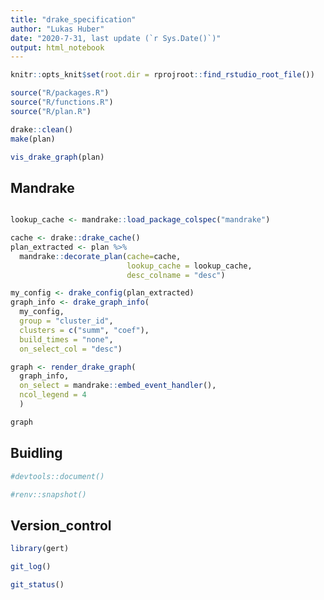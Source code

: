 ```yaml
---
title: "drake_specification"
author: "Lukas Huber"
date: "2020-7-31, last update (`r Sys.Date()`)"
output: html_notebook
---
```


```r
knitr::opts_knit$set(root.dir = rprojroot::find_rstudio_root_file())
```

```r
source("R/packages.R")
source("R/functions.R")
source("R/plan.R")
```

```r
drake::clean()
make(plan)
```

```r
vis_drake_graph(plan)
```

## Mandrake

```r
```


```r
lookup_cache <- mandrake::load_package_colspec("mandrake")
```

```r
cache <- drake::drake_cache()
plan_extracted <- plan %>%
  mandrake::decorate_plan(cache=cache, 
                          lookup_cache = lookup_cache,
                          desc_colname = "desc")
```

```r
my_config <- drake_config(plan_extracted)
graph_info <- drake_graph_info(
  my_config, 
  group = "cluster_id", 
  clusters = c("summ", "coef"), 
  build_times = "none",
  on_select_col = "desc")

graph <- render_drake_graph(
  graph_info, 
  on_select = mandrake::embed_event_handler(),
  ncol_legend = 4
  ) 
```

```r
graph
```


## Buidling

```r
#devtools::document()
```

```r
#renv::snapshot()
```

## Version_control

```r
library(gert)
```
```r
git_log()
```
```r
git_status()
```

